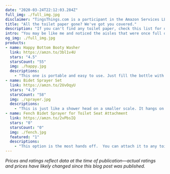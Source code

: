```yaml
---
date: "2020-03-24T22:12:03.284Z"
full_img: ./full_img.jpg
disclaimer: "TingsThings.com is a participant in the Amazon Services LLC Associates Program, an affiliate advertising program designed to provide a means for sites to earn advertising fees by advertising and linking to Amazon.com."
title: "All the toilet paper gone? We've got you covered."
description: "If you can't find any toilet paper, check this list for other options."
intro: "You may be like me and noticed the aisles that were once full of toilet paper are now ghost towns. If you didn't have the chance to snag a few thousand rolls like some (*le sigh*), then these alternatives might be what you need to get you through."
og_img: ./full_img.jpg
products:  
- name: Happy Bottom Booty Washer
  link: https://amzn.to/3bl1v4U
  stars: "4.5"
  starsCount: "55"
  img: ./happy.jpg
  descriptions:
    - "This one is portable and easy to use. Just fill the bottle with water and give it a squeeze. This booty washer is sure to put your bum at ease."
- name: Bidet Sprayer Set
  link: https://amzn.to/2UvOqyU
  stars: "4.5"
  starsCount: "58"
  img: ./sprayer.jpg
  descriptions:
    - "This is just like a shower head on a smaller scale. It hangs on the side of your toilet for an easy grab. Just make sure you don't turn it on until you have it in position or else you'll be in for an extra drizzle."
- name: Fench Bidet Sprayer for Toilet Seat Attachment
  link: https://amzn.to/2vPbsIQ
  stars: "0"
  starsCount: "0"
  img: ./fench.jpg
  featured: "1"
  descriptions:
    - "This option is the most hands off.  You can attach it to any toilet seat and with the flip of a switch, you'll get yourself clean. No ifs and or butts about it!  This model also has dual nozzles to clean both front and back for females and males. Other bidet attachments are currently on backorder or sold out at the time of this writing, this is the one that can be delivered the soonest so jump on it!"
---
```


*Prices and ratings reflect data at the time of publication—actual ratings and prices have likely changed since this blog post was published.*